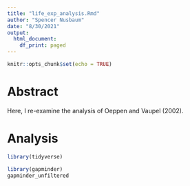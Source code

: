 ```yaml
---
title: "life_exp_analysis.Rmd"
author: "Spencer Nusbaum"
date: "8/30/2021"
output:
  html_document:
    df_print: paged
---
```


```r
knitr::opts_chunk$set(echo = TRUE)
```


# Abstract

  Here, I re-examine the analysis of Oeppen and Vaupel (2002).

# Analysis



```r
library(tidyverse)

```

```r
library(gapminder)
gapminder_unfiltered
```



